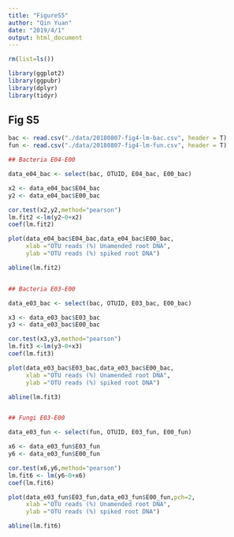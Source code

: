 ```yaml
---
title: "FigureS5"
author: "Qin Yuan"
date: "2019/4/1"
output: html_document
---
```


```r
rm(list=ls()) 

library(ggplot2)
library(ggpubr)
library(dplyr)
library(tidyr)
```



## Fig S5


```r
bac <- read.csv("./data/20180807-fig4-lm-bac.csv", header = T)
fun <- read.csv("./data/20180807-fig4-lm-fun.csv", header = T)

## Bacteria E04-E00

data_e04_bac <- select(bac, OTUID, E04_bac, E00_bac)

x2 <- data_e04_bac$E04_bac
y2 <- data_e04_bac$E00_bac

cor.test(x2,y2,method="pearson")
lm.fit2 <-lm(y2~0+x2)
coef(lm.fit2)

plot(data_e04_bac$E04_bac,data_e04_bac$E00_bac,
     xlab ="OTU reads (%) Unamended root DNA", 
     ylab ="OTU reads (%) spiked root DNA")

abline(lm.fit2)


## Bacteria E03-E00

data_e03_bac <- select(bac, OTUID, E03_bac, E00_bac)

x3 <- data_e03_bac$E03_bac
y3 <- data_e03_bac$E00_bac

cor.test(x3,y3,method="pearson")
lm.fit3 <-lm(y3~0+x3)
coef(lm.fit3)

plot(data_e03_bac$E03_bac,data_e03_bac$E00_bac,
     xlab ="OTU reads (%) Unamended root DNA", 
     ylab ="OTU reads (%) spiked root DNA")

abline(lm.fit3)


## Fungi E03-E00

data_e03_fun <- select(fun, OTUID, E03_fun, E00_fun)

x6 <- data_e03_fun$E03_fun
y6 <- data_e03_fun$E00_fun

cor.test(x6,y6,method="pearson")
lm.fit6 <- lm(y6~0+x6)
coef(lm.fit6)

plot(data_e03_fun$E03_fun,data_e03_fun$E00_fun,pch=2,
     xlab ="OTU reads (%) Unamended root DNA", 
     ylab ="OTU reads (%) spiked root DNA")

abline(lm.fit6)

```